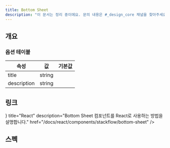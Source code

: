 ```yaml
---
title: Bottom Sheet
description: "이 문서는 정리 중이에요. 문의 내용은 #_design_core 채널을 찾아주세요."
---
```


<SanityGuideline title="Bottom Sheet" />

## 개요

### 옵션 테이블

| 속성        | 값     | 기본값 |
| ----------- | ------ | ------ |
| title       | string |        |
| description | string |        |

## 링크

<Cards>
  <Card
    icon={<AtomIcon />}
    title="React"
    description="Bottom Sheet 컴포넌트를 React로 사용하는 방법을 설명합니다."
    href="/docs/react/components/stackflow/bottom-sheet"
  />
</Cards>

## 스펙

<ComponentSpecBlock id="bottom-sheet" />
